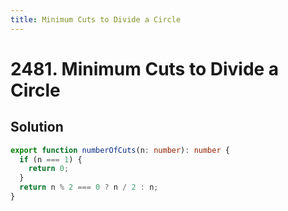 ```yaml
---
title: Minimum Cuts to Divide a Circle
---
```


# 2481. Minimum Cuts to Divide a Circle

## Solution

```typescript filename="solution.ts" copy
export function numberOfCuts(n: number): number {
  if (n === 1) {
    return 0;
  }
  return n % 2 === 0 ? n / 2 : n;
}
```

<ProblemLink
  codingSite="leetcode"
  href="https://leetcode.com/problems/minimum-cuts-to-divide-a-circle"
  title="Minimum Cuts to Divide a Circle"
/>
